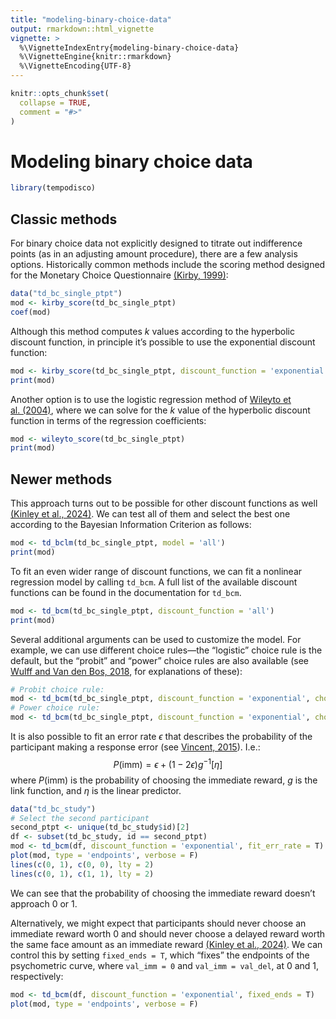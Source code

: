 ```yaml
---
title: "modeling-binary-choice-data"
output: rmarkdown::html_vignette
vignette: >
  %\VignetteIndexEntry{modeling-binary-choice-data}
  %\VignetteEngine{knitr::rmarkdown}
  %\VignetteEncoding{UTF-8}
---
```


```r
knitr::opts_chunk$set(
  collapse = TRUE,
  comment = "#>"
)
```

# Modeling binary choice data

```r
library(tempodisco)
```

## Classic methods

For binary choice data not explicitly designed to titrate out indifference points (as in an adjusting amount procedure), there are a few analysis options. Historically common methods include the scoring method designed for the Monetary Choice Questionnaire [(Kirby, 1999)](https://doi.org/10.1037//0096-3445.128.1.78):

```r
data("td_bc_single_ptpt")
mod <- kirby_score(td_bc_single_ptpt)
coef(mod)
```
Although this method computes $k$ values according to the hyperbolic discount function, in principle it's possible to use the exponential discount function:

```r
mod <- kirby_score(td_bc_single_ptpt, discount_function = 'exponential')
print(mod)
```

Another option is to use the logistic regression method of [Wileyto et al. (2004)](https://doi.org/10.3758/BF03195548), where we can solve for the $k$ value of the hyperbolic discount function in terms of the regression coefficients:

```r
mod <- wileyto_score(td_bc_single_ptpt)
print(mod)
```

## Newer methods

This approach turns out to be possible for other discount functions as well [(Kinley et al., 2024)](https://doi.org/10.31234/osf.io/y2fdh). We can test all of them and select the best one according to the Bayesian Information Criterion as follows:

```r
mod <- td_bclm(td_bc_single_ptpt, model = 'all')
print(mod)
```

To fit an even wider range of discount functions, we can fit a nonlinear regression model by calling `td_bcm`. A full list of the available discount functions can be found in the documentation for `td_bcm`.

```r
mod <- td_bcm(td_bc_single_ptpt, discount_function = 'all')
print(mod)
```

Several additional arguments can be used to customize the model. For example, we can use different choice rules---the "logistic" choice rule is the default, but the "probit" and "power" choice rules are also available (see [Wulff and Van den Bos, 2018](https://doi.org/10.1177/0956797616664342), for explanations of these):

```r
# Probit choice rule:
mod <- td_bcm(td_bc_single_ptpt, discount_function = 'exponential', choice_rule = 'probit')
# Power choice rule:
mod <- td_bcm(td_bc_single_ptpt, discount_function = 'exponential', choice_rule = 'power')
```

It is also possible to fit an error rate $\epsilon$ that describes the probability of the participant making a response error (see [Vincent, 2015](https://doi.org/10.3758/s13428-015-0672-2)). I.e.:
$$P(\text{imm}) = \epsilon + (1 - 2\epsilon) g^{-1}[\eta]$$
where $P(\text{imm})$ is the probability of choosing the immediate reward, $g$ is the link function, and $\eta$ is the linear predictor.

```r
data("td_bc_study")
# Select the second participant
second_ptpt <- unique(td_bc_study$id)[2]
df <- subset(td_bc_study, id == second_ptpt)
mod <- td_bcm(df, discount_function = 'exponential', fit_err_rate = T)
plot(mod, type = 'endpoints', verbose = F)
lines(c(0, 1), c(0, 0), lty = 2)
lines(c(0, 1), c(1, 1), lty = 2)
```

We can see that the probability of choosing the immediate reward doesn't approach 0 or 1.

Alternatively, we might expect that participants should never choose an immediate reward worth 0 and should never choose a delayed reward worth the same face amount as an immediate reward [(Kinley et al., 2024)](https://doi.org/10.31234/osf.io/y2fdh). We can control this by setting `fixed_ends = T`, which "fixes" the endpoints of the psychometric curve, where `val_imm = 0` and `val_imm = val_del`, at 0 and 1, respectively:

```r
mod <- td_bcm(df, discount_function = 'exponential', fixed_ends = T)
plot(mod, type = 'endpoints', verbose = F)
```
